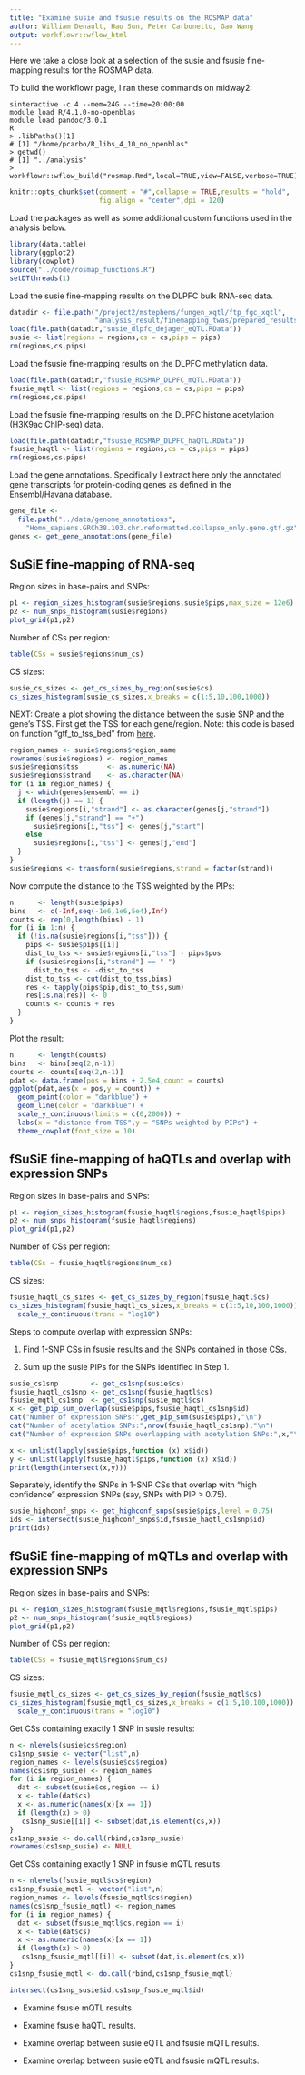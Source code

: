 ```yaml
---
title: "Examine susie and fsusie results on the ROSMAP data"
author: William Denault, Hao Sun, Peter Carbonetto, Gao Wang
output: workflowr::wflow_html
---
```


Here we take a close look at a selection of the susie and fsusie
fine-mapping results for the ROSMAP data.

To build the workflowr page, I ran these commands on midway2:

```
sinteractive -c 4 --mem=24G --time=20:00:00
module load R/4.1.0-no-openblas
module load pandoc/3.0.1
R
> .libPaths()[1]
# [1] "/home/pcarbo/R_libs_4_10_no_openblas"
> getwd()
# [1] "../analysis"
> workflowr::wflow_build("rosmap.Rmd",local=TRUE,view=FALSE,verbose=TRUE)
```

```r
knitr::opts_chunk$set(comment = "#",collapse = TRUE,results = "hold",
                      fig.align = "center",dpi = 120)
```

Load the packages as well as some additional custom functions used in
the analysis below.

```r
library(data.table)
library(ggplot2)
library(cowplot)
source("../code/rosmap_functions.R")
setDTthreads(1)
```

Load the susie fine-mapping results on the DLPFC bulk RNA-seq data.

```r
datadir <- file.path("/project2/mstephens/fungen_xqtl/ftp_fgc_xqtl",
                     "analysis_result/finemapping_twas/prepared_results")
load(file.path(datadir,"susie_dlpfc_dejager_eQTL.RData"))					 
susie <- list(regions = regions,cs = cs,pips = pips)
rm(regions,cs,pips)
```

Load the fsusie fine-mapping results on the DLPFC methylation data.

```r
load(file.path(datadir,"fsusie_ROSMAP_DLPFC_mQTL.RData"))
fsusie_mqtl <- list(regions = regions,cs = cs,pips = pips)
rm(regions,cs,pips)
```

Load the fsusie fine-mapping results on the DLPFC histone acetylation
(H3K9ac ChIP-seq) data.


```r
load(file.path(datadir,"fsusie_ROSMAP_DLPFC_haQTL.RData"))
fsusie_haqtl <- list(regions = regions,cs = cs,pips = pips)
rm(regions,cs,pips)
```

Load the gene annotations. Specifically I extract here only the
annotated gene transcripts for protein-coding genes as defined in the
Ensembl/Havana database.

```r
gene_file <-
  file.path("../data/genome_annotations",
    "Homo_sapiens.GRCh38.103.chr.reformatted.collapse_only.gene.gtf.gz")
genes <- get_gene_annotations(gene_file)
```

SuSiE fine-mapping of RNA-seq
-----------------------------

Region sizes in base-pairs and SNPs:

```r
p1 <- region_sizes_histogram(susie$regions,susie$pips,max_size = 12e6)
p2 <- num_snps_histogram(susie$regions)
plot_grid(p1,p2)
```

Number of CSs per region:

```r
table(CSs = susie$regions$num_cs)
```

CS sizes:

```r
susie_cs_sizes <- get_cs_sizes_by_region(susie$cs)
cs_sizes_histogram(susie_cs_sizes,x_breaks = c(1:5,10,100,1000))
```

NEXT: Create a plot showing the distance between the susie SNP and the
gene's TSS. First get the TSS for each gene/region. Note: this code is
based on function "gtf_to_tss_bed" from
[here](https://github.com/broadinstitute/pyqtl/blob/master/qtl/io.py).

```r
region_names <- susie$regions$region_name
rownames(susie$regions) <- region_names
susie$regions$tss       <- as.numeric(NA)
susie$regions$strand    <- as.character(NA)
for (i in region_names) {
  j <- which(genes$ensembl == i)
  if (length(j) == 1) {
    susie$regions[i,"strand"] <- as.character(genes[j,"strand"])
    if (genes[j,"strand"] == "+")
      susie$regions[i,"tss"] <- genes[j,"start"]
    else
	  susie$regions[i,"tss"] <- genes[j,"end"]
  }
}
susie$regions <- transform(susie$regions,strand = factor(strand))
```

Now compute the distance to the TSS weighted by the PIPs:

```r
n      <- length(susie$pips)
bins   <- c(-Inf,seq(-1e6,1e6,5e4),Inf)
counts <- rep(0,length(bins) - 1)
for (i in 1:n) {
  if (!is.na(susie$regions[i,"tss"])) {
    pips <- susie$pips[[i]]
    dist_to_tss <- susie$regions[i,"tss"] - pips$pos
    if (susie$regions[i,"strand"] == "-") 
	  dist_to_tss <- -dist_to_tss
    dist_to_tss <- cut(dist_to_tss,bins)
    res <- tapply(pips$pip,dist_to_tss,sum)
    res[is.na(res)] <- 0
    counts <- counts + res
  }
}
```

Plot the result:

```r
n      <- length(counts)
bins   <- bins[seq(2,n-1)]
counts <- counts[seq(2,n-1)]
pdat <- data.frame(pos = bins + 2.5e4,count = counts)
ggplot(pdat,aes(x = pos,y = count)) +
  geom_point(color = "darkblue") +
  geom_line(color = "darkblue") +
  scale_y_continuous(limits = c(0,2000)) +
  labs(x = "distance from TSS",y = "SNPs weighted by PIPs") +
  theme_cowplot(font_size = 10)
```


fSuSiE fine-mapping of haQTLs and overlap with expression SNPs
--------------------------------------------------------------

Region sizes in base-pairs and SNPs:

```r
p1 <- region_sizes_histogram(fsusie_haqtl$regions,fsusie_haqtl$pips)
p2 <- num_snps_histogram(fsusie_haqtl$regions)
plot_grid(p1,p2)
```

Number of CSs per region:

```r
table(CSs = fsusie_haqtl$regions$num_cs)
```

CS sizes:

```r
fsusie_haqtl_cs_sizes <- get_cs_sizes_by_region(fsusie_haqtl$cs)
cs_sizes_histogram(fsusie_haqtl_cs_sizes,x_breaks = c(1:5,10,100,1000)) +
  scale_y_continuous(trans = "log10")
```

Steps to compute overlap with expression SNPs:

1. Find 1-SNP CSs in fsusie results and the SNPs contained in those CSs.

2. Sum up the susie PIPs for the SNPs identified in Step 1.

```r
susie_cs1snp        <- get_cs1snp(susie$cs)
fsusie_haqtl_cs1snp <- get_cs1snp(fsusie_haqtl$cs)
fsusie_mqtl_cs1snp  <- get_cs1snp(susie_mqtl$cs)
x <- get_pip_sum_overlap(susie$pips,fsusie_haqtl_cs1snp$id)
cat("Number of expression SNPs:",get_pip_sum(susie$pips),"\n")
cat("Number of acetylation SNPs:",nrow(fsusie_haqtl_cs1snp),"\n")
cat("Number of expression SNPs overlapping with acetylation SNPs:",x,"\n")
```

```r
x <- unlist(lapply(susie$pips,function (x) x$id))
y <- unlist(lapply(fsusie_haqtl$pips,function (x) x$id))
print(length(intersect(x,y)))
```

Separately, identify the SNPs in 1-SNP CSs that overlap with "high
confidence" expression SNPs (say, SNPs with PIP > 0.75). 

```r
susie_highconf_snps <- get_highconf_snps(susie$pips,level = 0.75)
ids <- intersect(susie_highconf_snps$id,fsusie_haqtl_cs1snp$id)
print(ids)
```

fSuSiE fine-mapping of mQTLs and overlap with expression SNPs
-------------------------------------------------------------

Region sizes in base-pairs and SNPs:

```r
p1 <- region_sizes_histogram(fsusie_mqtl$regions,fsusie_mqtl$pips)
p2 <- num_snps_histogram(fsusie_mqtl$regions)
plot_grid(p1,p2)
```

Number of CSs per region:

```r
table(CSs = fsusie_mqtl$regions$num_cs)
```

CS sizes:

```r
fsusie_mqtl_cs_sizes <- get_cs_sizes_by_region(fsusie_mqtl$cs)
cs_sizes_histogram(fsusie_mqtl_cs_sizes,x_breaks = c(1:5,10,100,1000)) +
  scale_y_continuous(trans = "log10")
```

Get CSs containing exactly 1 SNP in susie results:

```r
n <- nlevels(susie$cs$region)
cs1snp_susie <- vector("list",n)
region_names <- levels(susie$cs$region)
names(cs1snp_susie) <- region_names
for (i in region_names) {
  dat <- subset(susie$cs,region == i)
  x <- table(dat$cs)
  x <- as.numeric(names(x)[x == 1])
  if (length(x) > 0)
   cs1snp_susie[[i]] <- subset(dat,is.element(cs,x))
}
cs1snp_susie <- do.call(rbind,cs1snp_susie)
rownames(cs1snp_susie) <- NULL
```

Get CSs containing exactly 1 SNP in fsusie mQTL results:

```r
n <- nlevels(fsusie_mqtl$cs$region)
cs1snp_fsusie_mqtl <- vector("list",n)
region_names <- levels(fsusie_mqtl$cs$region)
names(cs1snp_fsusie_mqtl) <- region_names
for (i in region_names) {
  dat <- subset(fsusie_mqtl$cs,region == i)
  x <- table(dat$cs)
  x <- as.numeric(names(x)[x == 1])
  if (length(x) > 0)
   cs1snp_fsusie_mqtl[[i]] <- subset(dat,is.element(cs,x))
}
cs1snp_fsusie_mqtl <- do.call(rbind,cs1snp_fsusie_mqtl)
```


```r
intersect(cs1snp_susie$id,cs1snp_fsusie_mqtl$id)
```

+ Examine fsusie mQTL results.

+ Examine fsusie haQTL results.

+ Examine overlap between susie eQTL and fsusie mQTL results.

+ Examine overlap between susie eQTL and fsusie mQTL results.

